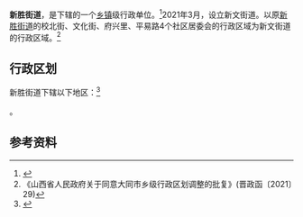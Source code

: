 {{中国乡级行政区|14/02/03/001/000
| 电话区号 = 352
}}

'''新胜街道'''，是{{PRC admin/fullname|14/02/03/001/000|3}}下辖的一个[[乡镇|乡镇]]级行政单位。<ref>{{PRC admin/ref sgc|{{PRC admin/parent|14/02/03/001/000}}}}</ref>2021年3月，设立新文街道。以原[[新胜街道|新胜街道]]的校北街、文化街、府兴里、平易路4个社区居委会的行政区域为新文街道的行政区域。<ref>《山西省人民政府关于同意大同市乡级行政区划调整的批复》(晋政函〔2021〕29)</ref>

== 行政区划 ==

新胜街道下辖以下地区：<ref>{{PRC admin/ref sgc|14/02/03/001/000}}</ref>

{{PRC admin/children|14/02/03/001/000}}。

== 参考资料 ==

{{reflist}}

{{PRC admin/navcat|14/02/03/001/000}}